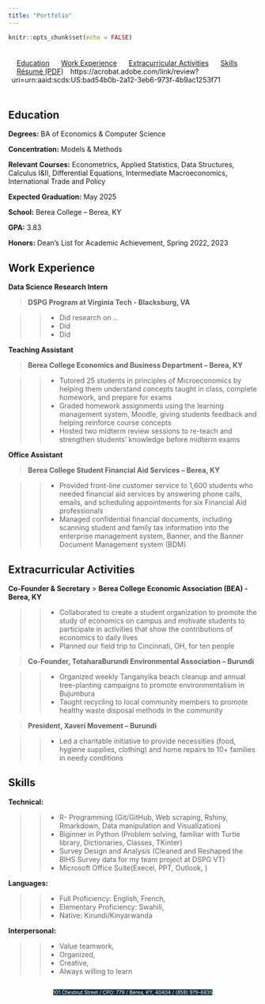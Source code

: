 ```yaml
---
title: "Portfolio"
---
```


```r
knitr::opts_chunk$set(echo = FALSE)
```

<style>
#topbar {
  display: flex;
  justify-content: space-around;
  align-items: center;
  background-color: none;
  padding: 7px;
}
#topbar a {
  margin: 0 10px;
}
</style>
<div id="topbar">
  
  <a href="#Education">Education</a>
  <a href="#Work-Experience">Work Experience</a>
  <a href="#Extracurricular-Activities">Extracurricular Activities</a>
  <a href="#Skills">Skills</a>
  <a href="_site/Sotaire's_2_Résumé .pdf" download>Résumé (PDF)</a>
  https://acrobat.adobe.com/link/review?uri=urn:aaid:scds:US:bad54b0b-2a12-3eb6-973f-4b9ac1253f71
</div>

<style>
body {
  background-image: url("images/blackblue.png");
  background-size: 10% 100%;
  background-repeat: no-repeat;
  background-position: left top;
}
.address-line {
  display: flex;
  justify-content: center;
}
</style>


## Education <a name="Education"></a>

**Degrees:** BA of Economics & Computer Science

**Concentration:** Models & Methods

**Relevant Courses:** Econometrics, Applied Statistics, Data Structures, Calculus I&II, Differential Equations, Intermediate Macroeconomics, International Trade and Policy

**Expected Graduation:** May 2025

**School:** Berea College – Berea, KY

**GPA:** 3.83

**Honors:** Dean’s List for Academic Achievement, Spring 2022, 2023

## Work Experience  <a name="Work-Experience"></a>

**Data Science Research Intern**

> **DSPG Program at Virginia Tech - Blacksburg, VA**

 >> * Did research on ..
 >> * Did
 >> * Did

**Teaching Assistant**

> **Berea College Economics and Business Department – Berea, KY**

 >> * Tutored 25 students in principles of Microeconomics by helping them understand concepts taught in class, complete homework, and prepare for exams
 >> * Graded homework assignments using the learning management system, Moodle, giving students feedback and helping reinforce course concepts
 >> *	Hosted two midterm review sessions to re-teach and strengthen students’ knowledge before midterm exams 

**Office Assistant**

> **Berea College Student Financial Aid Services – Berea, KY**

 >> *	Provided front-line customer service to 1,600 students who needed financial aid services by answering phone calls, emails, and scheduling appointments for six Financial Aid professionals 
 >> *	Managed confidential financial documents, including scanning student and family tax information into the enterprise management system, Banner, and the Banner Document Management system (BDM)


## Extracurricular Activities <a name="Extracurricular-Activities"></a>

**Co-Founder & Secretary**
> **Berea College Economic Association (BEA) - Berea, KY**

>> *	Collaborated to create a student organization to promote the study of economics on campus and motivate students to participate in activities that show the contributions of economics to daily lives
>> *	Planned our field trip to Cincinnati, OH, for ten people

> **Co-Founder, TotaharaBurundi Environmental Association – Burundi**

>> *	Organized weekly Tanganyika beach cleanup and annual tree-planting campaigns to promote environmentalism in Bujumbura
>> *	Taught recycling to local community members to promote healthy waste disposal methods in the community

> **President, Xaveri Movement – Burundi** 	

>> *	Led a charitable initiative to provide necessities (food, hygiene supplies, clothing) and home repairs to 10+ families in needy conditions
 

## Skills <a name="Skills"></a>

**Technical:** 

>> * R- Programming (Git/GitHub, Web scraping, Rshiny, Rmarkdown, Data manipulation and Visualization)
>> * Biginner in Python (Problem solving, familiar with Turtle library, Dictionaries, Classes, TKinter)
>> * Survey Design and Analysis (Cleaned and Reshaped the BIHS Survey data for my team project at DSPG VT)
>> * Microsoft Office Suite(Execel, PPT, Outlook, )

**Languages:** 

>> * Full Proficiency: English, French,
>> * Elementary Proficiency: Swahili,
>> * Native: Kirundi/Kinyarwanda

**Interpersonal:**

>> * Value teamwork, 
>> * Organized, 
>> * Creative,
>> * Always willing to learn


 <div class="address-line">
  <span style="background-color: #0F2E3D; color: white; font-size: 10px;">101 Chestnut Street  / CPO: 779 / </span>
  <span style="background-color: #0F2E3D; color: white; font-size: 10px;">Berea, KY, 40404 / </span>
  [<span style="background-color: #0F2E3D; color: white; font-size: 10px;">(859) 979-6935</span>](tel:+18599796935)
</div>

